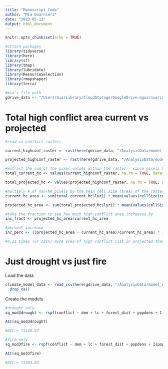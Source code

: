 ```yaml
---
title: "Manuscript Code"
author: "Mia Guarnieri"
date: "2023-05-11"
output: html_document
---
```


```r
knitr::opts_chunk$set(echo = TRUE)

#attach packages
library(tidyverse)
library(here)
library(sf)
library(tmap)
library(lubridate)
library(ResourceSelection)
library(rmapshaper)
library(terra)

#mia's file path
gdrive_data <- "/Users/mia/Library/CloudStorage/GoogleDrive-mguarnieri@ucsb.edu/Shared drives/Black_Bear_Aware/gdrive_data"
```

# Total high conflict area current vs projected

```r
#read in conflict rasters

current_highconf_raster <- rast(here(gdrive_data, "/AnalysisData/model_outputs/mod3sq_current_highconf.tif"))

projected_highconf_raster <- rast(here(gdrive_data, "/AnalysisData/model_outputs/mod3sq_projected_highconf.tif"))

#extract the sum of the pixel values within the raster - since pixels have a value of 1 each, this will give a count of the pixels
total_current_hc <- values(current_highconf_raster, na.rm = TRUE, dataframe = TRUE)

total_projected_hc <- values(projected_highconf_raster, na.rm = TRUE, dataframe = TRUE)

#multiply # of non-NA pixels by the mean cell size (area) of the raster to get total area
current_hc_area <- sum(total_current_hc$lyr1) * mean(values(cellSize(current_highconf_raster), na.rm=TRUE))

projected_hc_area <- sum(total_projected_hc$lyr1) * mean(values(cellSize(projected_highconf_raster), na.rm=TRUE))

#take the fraction to see how much high conflict area increases by
inc_fract <- projected_hc_area/current_hc_area

#percent increase
inc_perc <- ((projected_hc_area - current_hc_area)/current_hc_area) * 100

#4.21 times (or 321%) more area of high conflict risk in projected than current predictions
```

# Just drought vs just fire

Load the data

```r
climate_model_data <- read_csv(here(gdrive_data, "/AnalysisData/model_df_climate/1_31_2023/climate_model_data_allyears.csv")) %>% 
  drop_na()
```

Create the models

```r
#drought only
sq_mod3drought <- rspf(conflict ~ dem + lc + forest_dist + popdens + I(popdens^2) + rec_dist + streams_dist + TRI + urban_dist + drought, family = "binomial", m = 0, B = 1000, data = climate_model_data)

AIC(sq_mod3drought)

#AIC = 71126.97

#fire only
sq_mod3fire <- rspf(conflict ~ dem + lc + forest_dist + popdens + I(popdens^2) + rec_dist + streams_dist + TRI + urban_dist + dist_fire_1yr + dist_fire_23yrs + dist_fire_45yrs, family = "binomial", m = 0, B = 1000, data = climate_model_data)

AIC(sq_mod3fire)

#AIC = 71304.83
```

